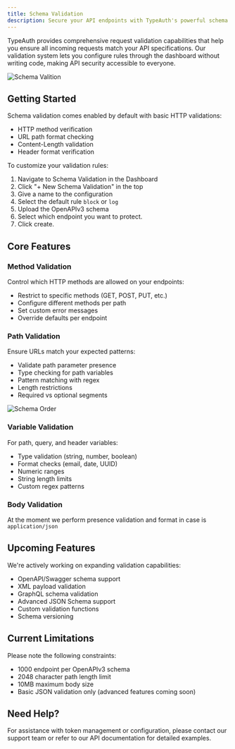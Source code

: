 ```yaml
---
title: Schema Validation
description: Secure your API endpoints with TypeAuth's powerful schema validation. Configure method checks, path validation, and payload verification through an intuitive dashboard interface.
---
```


TypeAuth provides comprehensive request validation capabilities that help you ensure all incoming requests match your API specifications. Our validation system lets you configure rules through the dashboard without writing code, making API security accessible to everyone.

![Schema Valition](/images/schema_val.png)

## Getting Started

Schema validation comes enabled by default with basic HTTP validations:

- HTTP method verification
- URL path format checking
- Content-Length validation
- Header format verification

To customize your validation rules:

1. Navigate to Schema Validation in the Dashboard
2. Click "+ New Schema Validation" in the top
3. Give a name to the configuration
4. Select the default rule `block` or `log`
5. Upload the OpenAPIv3 schema
6. Select which endpoint you want to protect.
7. Click create.

## Core Features

### Method Validation

Control which HTTP methods are allowed on your endpoints:

- Restrict to specific methods (GET, POST, PUT, etc.)
- Configure different methods per path
- Set custom error messages
- Override defaults per endpoint

### Path Validation

Ensure URLs match your expected patterns:

- Validate path parameter presence
- Type checking for path variables
- Pattern matching with regex
- Length restrictions
- Required vs optional segments

![Schema Order](/images/schema_order2.png)

### Variable Validation

For path, query, and header variables:

- Type validation (string, number, boolean)
- Format checks (email, date, UUID)
- Numeric ranges
- String length limits
- Custom regex patterns

### Body Validation

At the moment we perform presence validation and format in case is `application/json`


## Upcoming Features

We're actively working on expanding validation capabilities:

- OpenAPI/Swagger schema support
- XML payload validation
- GraphQL schema validation
- Advanced JSON Schema support
- Custom validation functions
- Schema versioning

## Current Limitations

Please note the following constraints:

- 1000 endpoint per OpenAPIv3 schema
- 2048 character path length limit
- 10MB maximum body size
- Basic JSON validation only (advanced features coming soon)

## Need Help?

For assistance with token management or configuration, please contact our support team or refer to our API documentation for detailed examples.
